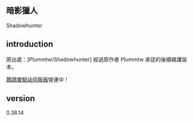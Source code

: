 == 暗影獵人 ==
Shadowhunter

== introduction ==
原出處：[Plummtw/Shadowhunter] 
經過原作者 Plummtw 承認的後續維護版本。

[http://cheshire.pinomeng.com:84/main.html 鸚鵡實驗站伺服器]營運中！

== version ==
0.38.14
